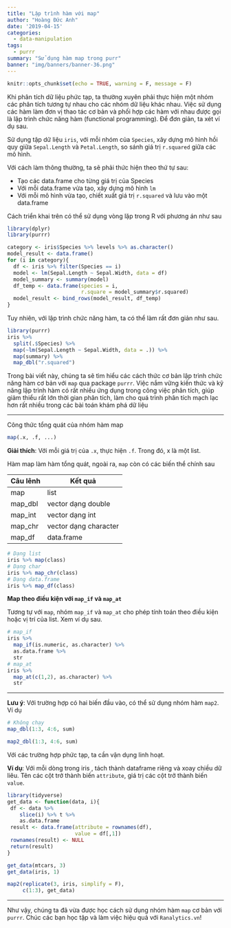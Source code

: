 ```yaml
---
title: "Lập trình hàm với map"
author: "Hoàng Đức Anh"
date: '2019-04-15'
categories:
  - data-manipulation
tags:
  - purrr
summary: "Sử dụng hàm map trong purr"
banner: "img/banners/banner-36.png"
---
```


```r
knitr::opts_chunk$set(echo = TRUE, warning = F, message = F)
```

Khi phân tích dữ liệu phức tạp, ta thường xuyên phải thực hiện một nhóm các phân tích tương tự nhau cho các nhóm dữ liệu khác nhau. Việc sử dụng các hàm làm đơn vị thao tác cơ bản và phối hợp các hàm với nhau được gọi là lập trình chức năng hàm (functional programming). Để đơn giản, ta xét ví dụ sau.

Sử dụng tập dữ liệu `iris`, với mỗi nhóm của `Species`, xây dựng mô hình hồi quy giữa `Sepal.Length` và `Petal.Length`, so sánh giá trị `r.squared` giữa các mô hình.

Với cách làm thông thường, ta sẽ phải thức hiện theo thứ tự sau:

- Tạo các data.frame cho từng giá trị của Species
- Với mỗi data.frame vừa tạo, xây dựng mô hình `lm`
- Với mỗi mô hình vừa tạo, chiết xuất giá trị `r.squared` và lưu vào một data.frame

Cách triển khai trên có thể sử dụng vòng lặp trong R với phương án như sau

```r
library(dplyr)
library(purrr)

category <- iris$Species %>% levels %>% as.character()
model_result <- data.frame()
for (i in category){
  df <- iris %>% filter(Species == i)
  model <- lm(Sepal.Length ~ Sepal.Width, data = df)
  model_summary <- summary(model)
  df_temp <- data.frame(species = i,
                        r.square = model_summary$r.squared)
  model_result <- bind_rows(model_result, df_temp)
}
```

Tuy nhiên, với lập trình chức năng hàm, ta có thể làm rất đơn giản như sau.

```r
library(purrr)
iris %>% 
  split(.$Species) %>% 
  map(~lm(Sepal.Length ~ Sepal.Width, data = .)) %>% 
  map(summary) %>% 
  map_dbl("r.squared")
```

Trong bài viết này, chúng ta sẽ tìm hiểu các cách thức cơ bản lập trình chức năng hàm cơ bản với `map` qua package `purrr`. Việc nắm vững kiến thức và kỹ năng lập trình hàm có rất nhiều ứng dụng trong công việc phân tích, giúp giảm thiểu rất lớn thời gian phân tích, làm cho quá trình phân tích mạch lạc hơn rất nhiều trong các bài toán khám phá dữ liệu

---

Công thức tổng quát của nhóm hàm map

```r
map(.x, .f, ...)
```

**Giải thích**: Với mỗi giá trị của `.x`, thực hiện `.f`. Trong đó, x là một list.

Hàm map làm hàm tổng quát, ngoài ra, `map` còn có các biến thể chính sau

| Câu lênh | Kết quả |
|---------|----------|
| map | list |
| map_dbl | vector dạng double|
| map_int | vector dạng int |
| map_chr | vector dạng character |
| map_df | data.frame|

```r
# Dạng list
iris %>% map(class)
# Dạng char
iris %>% map_chr(class)
# Dạng data.frame
iris %>% map_df(class)
```

**Map theo điều kiện với `map_if` và `map_at`**

Tương tự với `map`, nhóm `map_if` và `map_at` cho phép tính toán theo điều kiện hoặc vị trí của list. Xem ví dụ sau.

```r
# map_if
iris %>% 
  map_if(is.numeric, as.character) %>% 
  as.data.frame %>% 
  str
# map_at
iris %>% 
  map_at(c(1,2), as.character) %>% 
  str
```

---

**Lưu ý**: Với trường hợp có hai biến đầu vào, có thể sử dụng nhóm hàm `map2`. Ví dụ

```r
# Không chạy
map_dbl(1:3, 4:6, sum)
```

```r
map2_dbl(1:3, 4:6, sum)
```

Với các trường hợp phức tạp, ta cần vận dụng linh hoạt.

**Ví dụ**: Với mỗi dòng trong iris , tách thành dataframe riêng và xoay chiều dữ liêu. Tên các cột trở thành biến `attribute`, giá trị các cột trở thành biến `value`.

```r
library(tidyverse)
get_data <- function(data, i){
 df <- data %>% 
    slice(i) %>% t %>% 
    as.data.frame
 result <- data.frame(attribute = rownames(df),
                      value = df[,1])
 rownames(result) <- NULL
 return(result)
}

get_data(mtcars, 3)
get_data(iris, 1)
```

```r
map2(replicate(3, iris, simplify = F),
     c(1:3), get_data)

```
---

Như vậy, chúng ta đã vừa được học cách sử dụng nhóm hàm `map` cơ bản với `purrr`. Chúc các bạn học tập và làm việc hiệu quả với ``Ranalytics.vn``!